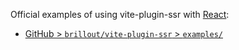 Official examples of using vite-plugin-ssr with [React](https://reactjs.org/):
 - [GitHub > `brillout/vite-plugin-ssr` > `examples/`](https://github.com/brillout/vite-plugin-ssr/tree/main/examples)
